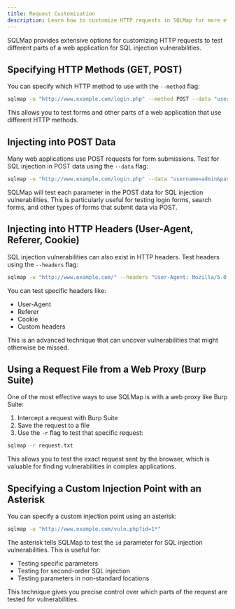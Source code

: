 ```yaml
---
title: Request Customization
description: Learn how to customize HTTP requests in SQLMap for more effective testing
---
```


SQLMap provides extensive options for customizing HTTP requests to test different parts of a web application for SQL injection vulnerabilities.

## Specifying HTTP Methods (GET, POST)

You can specify which HTTP method to use with the `--method` flag:

```bash
sqlmap -u "http://www.example.com/login.php" --method POST --data "username=admin&password=password"
```

This allows you to test forms and other parts of a web application that use different HTTP methods.

## Injecting into POST Data

Many web applications use POST requests for form submissions. Test for SQL injection in POST data using the `--data` flag:

```bash
sqlmap -u "http://www.example.com/login.php" --data "username=admin&password=password"
```

SQLMap will test each parameter in the POST data for SQL injection vulnerabilities. This is particularly useful for testing login forms, search forms, and other types of forms that submit data via POST.

## Injecting into HTTP Headers (User-Agent, Referer, Cookie)

SQL injection vulnerabilities can also exist in HTTP headers. Test headers using the `--headers` flag:

```bash
sqlmap -u "http://www.example.com/" --headers "User-Agent: Mozilla/5.0 (SQLMap)"
```

You can test specific headers like:
- User-Agent
- Referer
- Cookie
- Custom headers

This is an advanced technique that can uncover vulnerabilities that might otherwise be missed.

## Using a Request File from a Web Proxy (Burp Suite)

One of the most effective ways to use SQLMap is with a web proxy like Burp Suite:

1. Intercept a request with Burp Suite
2. Save the request to a file
3. Use the `-r` flag to test that specific request:

```bash
sqlmap -r request.txt
```

This allows you to test the exact request sent by the browser, which is valuable for finding vulnerabilities in complex applications.

## Specifying a Custom Injection Point with an Asterisk

You can specify a custom injection point using an asterisk:

```bash
sqlmap -u "http://www.example.com/vuln.php?id=1*"
```

The asterisk tells SQLMap to test the `id` parameter for SQL injection vulnerabilities. This is useful for:
- Testing specific parameters
- Testing for second-order SQL injection
- Testing parameters in non-standard locations

This technique gives you precise control over which parts of the request are tested for vulnerabilities.
